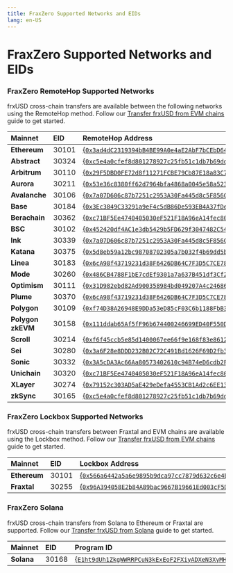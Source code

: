 ```yaml
---
title: FraxZero Supported Networks and EIDs
lang: en-US
---
```


# FraxZero Supported Networks and EIDs

### FraxZero RemoteHop Supported Networks

frxUSD cross-chain transfers are available between the following networks using the RemoteHop method. Follow our [Transfer frxUSD from EVM chains](/frxusd/cross-chain-transfers-quickstarts/transfer-from-evm) guide to get started.

| **Mainnet**       | **EID** | **RemoteHop Address**                                                                                                                            |
| :---------------- | :------ | :----------------------------------------------------------------------------------------------------------------------------------------------- |
| **Ethereum**      | 30101   | [{<code>0x3ad4dC2319394bB4BE99A0e4aE2AbF7bCEbD648E</code>}](https://etherscan.io/address/0x3ad4dC2319394bB4BE99A0e4aE2AbF7bCEbD648E)             |
| **Abstract**      | 30324   | [{<code>0xc5e4a0cfef8d801278927c25fb51c1db7b69ddfb</code>}](https://explorer.mainnet.abs.xyz/address/0xc5e4a0cfef8d801278927c25fb51c1db7b69ddfb) |
| **Arbitrum**      | 30110   | [{<code>0x29F5DBD0FE72d8f11271FCBE79Cb87E18a83C70A</code>}](https://arbiscan.io/address/0x29F5DBD0FE72d8f11271FCBE79Cb87E18a83C70A)              |
| **Aurora**        | 30211   | [{<code>0x53e36c8380ff62d7964bfa4868a0045e58a52344</code>}](https://aurorascan.dev/address/0x53e36c8380ff62d7964bfa4868a0045e58a52344)           |
| **Avalanche**     | 30106   | [{<code>0x7a07D606c87b7251c2953A30Fa445d8c5F856C7A</code>}](https://snowtrace.io/address/0x7a07D606c87b7251c2953A30Fa445d8c5F856C7A)             |
| **Base**          | 30184   | [{<code>0x3Ec3849C33291a9eF4c5dB86De593EB4A37fDe45</code>}](https://basescan.org/address/0x3Ec3849C33291a9eF4c5dB86De593EB4A37fDe45)             |
| **Berachain**     | 30362   | [{<code>0xc71BF5Ee4740405030eF521F18A96eA14fec802D</code>}](https://berascan.com/address/0xc71BF5Ee4740405030eF521F18A96eA14fec802D)             |
| **BSC**           | 30102   | [{<code>0x452420df4AC1e3db5429b5FD629f3047482C543C</code>}](https://bscscan.com/address/0x452420df4AC1e3db5429b5FD629f3047482C543C)              |
| **Ink**           | 30339   | [{<code>0x7a07D606c87b7251c2953A30Fa445d8c5F856C7A</code>}](https://explorer.inkonchain.com/address/0x7a07D606c87b7251c2953A30Fa445d8c5F856C7A)  |
| **Katana**        | 30375   | [{<code>0x5d8eb59a12bc98708702305a7b032f4b69dd5b5c</code>}](https://katanascan.com/address/0x5d8eb59a12bc98708702305a7b032f4b69dd5b5c)           |
| **Linea**         | 30183   | [{<code>0x6cA98f43719231d38F6426DB64C7F3D5C7CE7876</code>}](https://lineascan.build/address/0x6cA98f43719231d38F6426DB64C7F3D5C7CE7876)          |
| **Mode**          | 30260   | [{<code>0x486CB4788F1bE7cdEf9301a7a637B451df3Cf262</code>}](https://explorer.mode.network/address/0x486CB4788F1bE7cdEf9301a7a637B451df3Cf262)    |
| **Optimism**      | 30111   | [{<code>0x31D982ebd82Ad900358984bd049207A4c2468640</code>}](https://optimistic.etherscan.io/address/0x31D982ebd82Ad900358984bd049207A4c2468640)  |
| **Plume**         | 30370   | [{<code>0x6cA98f43719231d38F6426DB64C7F3D5C7CE7876</code>}](https://explorer.plume.org/address/0x6cA98f43719231d38F6426DB64C7F3D5C7CE7876)       |
| **Polygon**       | 30109   | [{<code>0xf74D38A26948E9DDa53eD85cF03C6b1188FbB30C</code>}](https://polygonscan.com/address/0xf74D38A26948E9DDa53eD85cF03C6b1188FbB30C)          |
| **Polygon zkEVM** | 30158   | [{<code>0x111ddab65Af5fF96b674400246699ED40F550De1</code>}](https://zkevm.polygonscan.com/address/0x111ddab65Af5fF96b674400246699ED40F550De1)    |
| **Scroll**        | 30214   | [{<code>0xf6f45ccb5e85d1400067ee66f9e168f83e86124e</code>}](https://scrollscan.com/address/0xf6f45ccb5e85d1400067ee66f9e168f83e86124e)           |
| **Sei**           | 30280   | [{<code>0x3a6F28e8DDD232B02C72C491Bd1626F69D2fb329</code>}](https://seitrace.com/token/0x3a6F28e8DDD232B02C72C491Bd1626F69D2fb329)               |
| **Sonic**         | 30332   | [{<code>0x3A5cDA3Ac66Aa80573402610c94B74eD6cdb2F23</code>}](https://sonicscan.org/address/0x3A5cDA3Ac66Aa80573402610c94B74eD6cdb2F23)            |
| **Unichain**      | 30320   | [{<code>0xc71BF5Ee4740405030eF521F18A96eA14fec802D</code>}](https://unichain.blockscout.com/address/0xc71BF5Ee4740405030eF521F18A96eA14fec802D)  |
| **XLayer**        | 30274   | [{<code>0x79152c303AD5aE429eDefa4553CB1Ad2c6EE1396</code>}](https://www.oklink.com/x-layer/address/0x79152c303AD5aE429eDefa4553CB1Ad2c6EE1396)   |
| **zkSync**        | 30165   | [{<code>0xc5e4a0cfef8d801278927c25fb51c1db7b69ddfb</code>}](https://explorer.zksync.io/address/0xc5e4a0cfef8d801278927c25fb51c1db7b69ddfb)       |

### FraxZero Lockbox Supported Networks

frxUSD cross-chain transfers between Fraxtal and EVM chains are available using the Lockbox method. Follow our [Transfer frxUSD from EVM chains](/frxusd/cross-chain-transfers-quickstarts/transfer-from-evm) guide to get started.

| **Mainnet**  | **EID** | **Lockbox Address**                                                                                                                  |
| :----------- | :------ | :----------------------------------------------------------------------------------------------------------------------------------- |
| **Ethereum** | 30101   | [{<code>0x566a6442a5a6e9895b9dca97cc7879d632c6e4b0</code>}](https://etherscan.io/address/0x3ad4dC2319394bB4BE99A0e4aE2AbF7bCEbD648E) |
| **Fraxtal**  | 30255   | [{<code>0x96A394058E2b84A89bac9667B19661Ed003cF5D4</code>}](https://fraxscan.com/address/0x96A394058E2b84A89bac9667B19661Ed003cF5D4) |

### FraxZero Solana

frxUSD cross-chain transfers from Solana to Ethereum or Fraxtal are supported. Follow our [Transfer frxUSD from Solana](/frxusd/cross-chain-transfers-quickstarts/transfer-from-solana) guide to get started.

| **Mainnet** | **EID** | **Program ID**                                                                                                                         | **Mint**                                                                                                                               | **Escrow**                                                                                                                             |
| :---------- | :------ | :------------------------------------------------------------------------------------------------------------------------------------- | :------------------------------------------------------------------------------------------------------------------------------------- | :------------------------------------------------------------------------------------------------------------------------------------- |
| **Solana**  | 30168   | [{<code>E1ht9dUh1ZkgWWRRPCuN3kExEoF2FXiyADXeN3XyMHaQ</code>}](https://solscan.io/account/E1ht9dUh1ZkgWWRRPCuN3kExEoF2FXiyADXeN3XyMHaQ) | [{<code>GzX1ireZDU865FiMaKrdVB1H6AE8LAqWYCg6chrMrfBw</code>}](https://solscan.io/account/GzX1ireZDU865FiMaKrdVB1H6AE8LAqWYCg6chrMrfBw) | [{<code>84AFSH3TSzyjbEFJX9z8sjpV7npTWq7f8ZR5zkLG22hX</code>}](https://solscan.io/account/84AFSH3TSzyjbEFJX9z8sjpV7npTWq7f8ZR5zkLG22hX) |
